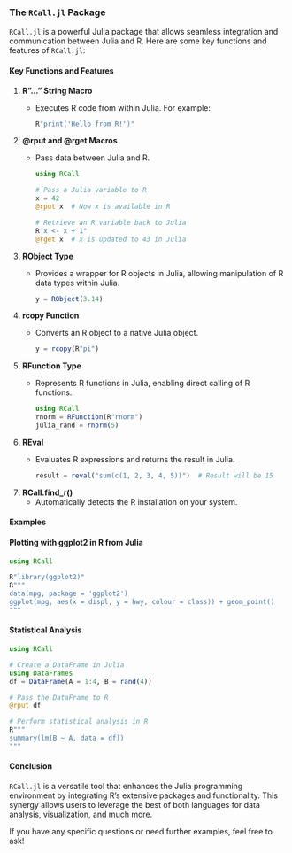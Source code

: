 ### The `RCall.jl` Package

`RCall.jl` is a powerful Julia package that allows seamless integration and communication between Julia and R. Here are some key functions and features of `RCall.jl`:

#### Key Functions and Features

1. **R"..." String Macro**
   - Executes R code from within Julia. For example:
     ```julia
     R"print('Hello from R!')"
     ```

2. **@rput and @rget Macros**
   - Pass data between Julia and R.
     ```julia
     using RCall

     # Pass a Julia variable to R
     x = 42
     @rput x  # Now x is available in R

     # Retrieve an R variable back to Julia
     R"x <- x + 1"
     @rget x  # x is updated to 43 in Julia
     ```

3. **RObject Type**
   - Provides a wrapper for R objects in Julia, allowing manipulation of R data types within Julia.
     ```julia
     y = RObject(3.14)
     ```

4. **rcopy Function**
   - Converts an R object to a native Julia object.
     ```julia
     y = rcopy(R"pi")
     ```

5. **RFunction Type**
   - Represents R functions in Julia, enabling direct calling of R functions.
     ```julia
     using RCall
     rnorm = RFunction(R"rnorm")
     julia_rand = rnorm(5)
     ```

6. **REval**
   - Evaluates R expressions and returns the result in Julia.
     ```julia
     result = reval("sum(c(1, 2, 3, 4, 5))")  # Result will be 15
     ```

7. **RCall.find_r()**
   - Automatically detects the R installation on your system.

#### Examples

#### Plotting with ggplot2 in R from Julia
```julia
using RCall

R"library(ggplot2)"
R"""
data(mpg, package = 'ggplot2')
ggplot(mpg, aes(x = displ, y = hwy, colour = class)) + geom_point()
"""
```

#### Statistical Analysis
```julia
using RCall

# Create a DataFrame in Julia
using DataFrames
df = DataFrame(A = 1:4, B = rand(4))

# Pass the DataFrame to R
@rput df

# Perform statistical analysis in R
R"""
summary(lm(B ~ A, data = df))
"""
```

#### Conclusion
`RCall.jl` is a versatile tool that enhances the Julia programming environment by integrating R's extensive packages and functionality. This synergy allows users to leverage the best of both languages for data analysis, visualization, and much more.

If you have any specific questions or need further examples, feel free to ask!